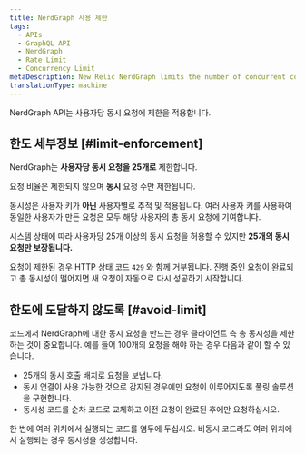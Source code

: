 ```yaml
---
title: NerdGraph 사용 제한
tags:
  - APIs
  - GraphQL API
  - NerdGraph
  - Rate Limit
  - Concurrency Limit
metaDescription: New Relic NerdGraph limits the number of concurrent connections users make.
translationType: machine
---
```


NerdGraph API는 사용자당 동시 요청에 제한을 적용합니다.

## 한도 세부정보 [#limit-enforcement]

NerdGraph는 **사용자당 동시 요청을 25개로** 제한합니다.

요청 비율은 제한되지 않으며 **동시** 요청 수만 제한됩니다.

동시성은 사용자 키가 **아닌** 사용자별로 추적 및 적용됩니다. 여러 사용자 키를 사용하여 동일한 사용자가 만든 요청은 모두 해당 사용자의 총 동시 요청에 기여합니다.

시스템 상태에 따라 사용자당 25개 이상의 동시 요청을 허용할 수 있지만 **25개의 동시 요청만 보장됩니다.**

요청이 제한된 경우 HTTP 상태 코드 `429` 와 함께 거부됩니다. 진행 중인 요청이 완료되고 총 동시성이 떨어지면 새 요청이 자동으로 다시 성공하기 시작합니다.

## 한도에 도달하지 않도록 [#avoid-limit]

코드에서 NerdGraph에 대한 동시 요청을 만드는 경우 클라이언트 측 총 동시성을 제한하는 것이 중요합니다. 예를 들어 100개의 요청을 해야 하는 경우 다음과 같이 할 수 있습니다.

* 25개의 동시 호출 배치로 요청을 보냅니다.
* 동시 연결이 사용 가능한 것으로 감지된 경우에만 요청이 이루어지도록 풀링 솔루션을 구현합니다.
* 동시성 코드를 순차 코드로 교체하고 이전 요청이 완료된 후에만 요청하십시오.

한 번에 여러 위치에서 실행되는 코드를 염두에 두십시오. 비동시 코드라도 여러 위치에서 실행되는 경우 동시성을 생성합니다.